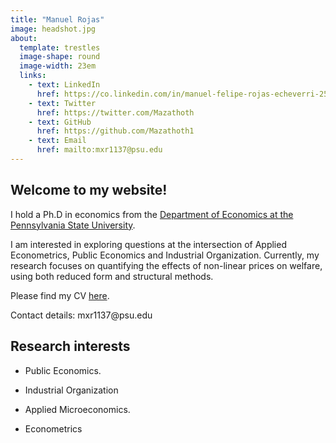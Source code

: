 ```yaml
---
title: "Manuel Rojas"
image: headshot.jpg
about: 
  template: trestles
  image-shape: round
  image-width: 23em
  links:
    - text: LinkedIn
      href: https://co.linkedin.com/in/manuel-felipe-rojas-echeverri-25373545
    - text: Twitter
      href: https://twitter.com/Mazathoth
    - text: GitHub
      href: https://github.com/Mazathoth1
    - text: Email
      href: mailto:mxr1137@psu.edu
---
```


## Welcome to my website!

I hold a Ph.D in economics from the [Department of Economics at the Pennsylvania State University](https://econ.la.psu.edu/).

I am interested in exploring questions at the intersection of Applied Econometrics, Public Economics and Industrial Organization. Currently, my research focuses on quantifying the effects of non-linear prices on welfare, using both reduced form and structural methods.

Please find my CV [here](https://raw.githubusercontent.com/Mazathoth1/manuelrojas.github.io/e945bf9b44b007371a713dfdb5ade28a8d26e3e7/CV/cv_Rojas_Manuel.pdf).

Contact details: mxr1137\@psu.edu

## Research interests

-   Public Economics.

-   Industrial Organization

-   Applied Microeconomics.

-   Econometrics
